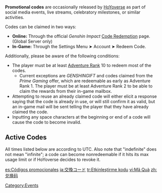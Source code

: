 {{CustomTabs
|tab1 = Overview
|tab2 = History
}}
'''Promotional codes''' are occasionally released by [[HoYoverse]] as part of social media events, live streams, celebratory milestones, or similar activities.

Codes can be claimed in two ways:
* '''Online:''' Through the official ''Genshin Impact'' [https://genshin.hoyoverse.com/gift Code Redemption] page. (Global Server only)
* '''In-Game:''' Through the Settings Menu ➤ Account ➤ Redeem Code.

Additionally, please be aware of the following conditions:
* The player must be at least [[Adventure Rank]] 10 to redeem most of the codes.
** Current exceptions are ''GENSHINGIFT'' and codes claimed from the ''Prime Gaming'' offer, which are redeemable as early as Adventure Rank 1. The player must be at least Adventure Rank 2 to be able to claim the rewards from their in-game mailbox.
* Attempting to reuse an already claimed code will either elicit a response saying that the code is already in use, or will still confirm it as valid, but an in-game mail will be sent telling the player that they have already claimed the code.
* Inputting any space characters at the beginning or end of a code will cause the code to become invalid.

==Active Codes==
All times listed below are according to UTC. Also note that "indefinite" does not mean "infinite"; a code can become nonredeemable if it hits its max usage limit or if HoYoverse decides to revoke it.
{{Code Row/Header}}<!--
To add to this list:
0. Firstly, pay attention whether the new code isn't a part of an existing code group!
   Those codes usually start off with the same 4 characters at the beginning, and that means that you cannot redeem another one after already activating one.
   In such case add such code to an existing group with semicolon delimiter (;) and note "Using any of the codes will render the other(s) unusable."
   Otherwise, if it's a new promotional code:
1. Copy the following code:
   {{Code Row
   |WA8MJCETGXLR|server|notacode=no
   |reward
   |discovery date|expiry
   |notes|ref=<ref>[references]</ref>
   }}
2. Replace "code" with the Genshin code (or the link to where you can get the codes). If what is provided is not a code, add the parameter "notacode=yes" before this. Add references to the |ref= parameter.
3. Replace "server" with NA (America), EU (Europe), SEA (Asia), CN (China), or SAR (TW/HK/Macao). Use 'A' for all servers. Use 'G' for Global servers (America, Europe, Asia, TW/HK/Macao, if the code is not available in CN server).
4. Replace "reward" with the appropriate reward templates
5. Replace "discovery date" with the date of discovery
6. Replace "expiry" with the UTC date that the code expires. You can convert to UTC by searching Bing or Google.
7. You can add optional notes by adding to the sixth unnamed parameter.
-->
{{Code Row<!--
	-->|ZT5RJ4AX4WYV|A<!--
    -->|Primogem*60;Adventurer's Experience*5<!--
	-->|2025-05-01|unknown<!--
-->}}
{{Code Row<!--
	-->|NODKRAI0910|A<!--
    -->|Primogem*200<!--
	-->|2025-04-30|2025-05-03<!--
-->}}
{{Code Row<!--
	-->|FATUI|A<!--
    -->|Primogem*30<!--
	-->|2025-04-30|2025-05-03<!--
-->}}
{{Code Row<!--
	-->|FROSTMOONSCIONS|A<!--
    -->|Primogem*30<!--
	-->|2025-04-30|2025-05-03<!--
-->}}
{{Code Row<!--
	-->|LIGHTKEEPERS|A<!--
    -->|Primogem*30<!--
	-->|2025-04-30|2025-05-03<!--
-->}}
{{Code Row<!--
	-->|THEWILDHUNT|A<!--
    -->|Primogem*30<!--
	-->|2025-04-30|2025-05-03<!--
-->}}
{{Code Row<!--
	-->|VOYNICHGUILD|A<!--
    -->|Primogem*30<!--
	-->|2025-04-30|2025-05-03<!--
-->}}
{{Code Row<!--
   -->|OSOIDWA2R5H3|A<!--
   -->|Mora*10000;Adventurer's Experience*10;Fine Enhancement Ore*5;Stir-Fried Fish Noodles*5;Jueyun Chili Chicken*5<!--
   -->|2025-04-16|unknown<!--
   -->|ref=<ref>https://www.hoyolab.com/article/38285323</ref><!--
-->}}
{{Code Row<!--
	-->|HS4NM7YDGC99|A<!--
    -->|Primogem*60;Adventurer's Experience*5<!--
	-->|2025-03-22|unknown<!--
-->}}
{{Code Row<!--
	-->|GENSHINGIFT|A<!--
	-->|Primogem*50;Hero's Wit*3<!--
	-->|2020-11-10|indef<!--
	-->|Found in ads located on YouTube and similar. Code hit max usage 5 August 2021, but started working again as early as 11 August 2021.<!--
-->}}
{{Code Row/Footer}}
<!--
==Notes==
{{Reflist|note=1}}

==References==
{{Reflist}}
-->

[[Category:Events]]

[[es:Códigos promocionales]]
[[ja:交換コード]]
[[tr:Etkinleştirme kodu]]
[[vi:Mã Quà]]
[[zh:兑换码]]